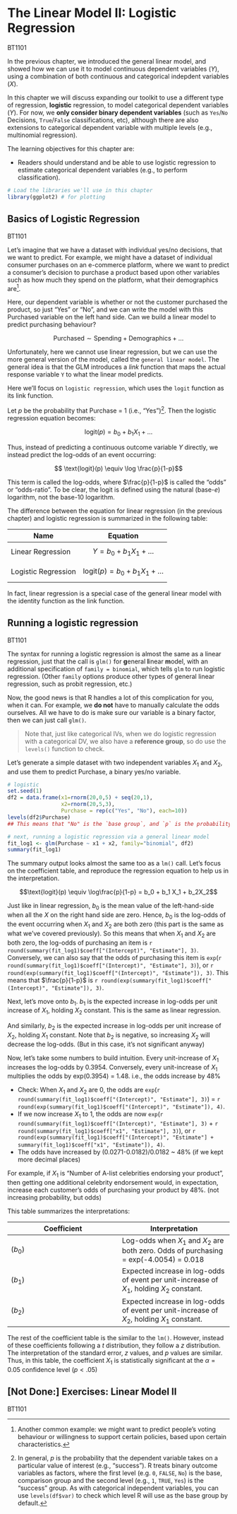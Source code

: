 # The Linear Model II: Logistic Regression

<span class="badge badge-bt"> BT1101 </span>

In the previous chapter, we introduced the general linear model, and showed how we can use it to model continuous dependent variables ($Y$), using a combination of both continuous and categorical indepdent variables ($X$).

In this chapter we will discuss expanding our toolkit to use a different type of regression, **logistic** regression, to model categorical dependent variables ($Y$). For now, we **only consider binary dependent variables** (such as `Yes`/`No` Decisions, `True`/`False` classifications, etc), although there are also extensions to categorical dependent variable with multiple levels (e.g., multinomial regression).



The learning objectives for this chapter are:

- Readers should understand and be able to use logistic regression to estimate categorical dependent variables (e.g., to perform classification).



```r
# Load the libraries we'll use in this chapter
library(ggplot2) # for plotting
```


## Basics of Logistic Regression

<span class="badge badge-bt"> BT1101 </span>

Let's imagine that we have a dataset with individual yes/no decisions, that we want to predict. For example, we might have a dataset of individual consumer purchases on an e-commerce platform, where we want to predict a consumer’s decision to purchase a product based upon other variables such as how much they spend on the platform, what their demographics are^[Another common example: we might want to predict people's voting behaviour or willingness to support certain policies, based upon certain characteristics.].

Here, our dependent variable is whether or not the customer purchased the product, so just "Yes" or "No", and we can write the model with this Purchased variable on the left hand side. Can we build a linear model to predict purchasing behaviour?

$$\text{Purchased} \sim \text{Spending} + \text{Demographics} + \ldots$$





Unfortunately, here we cannot use linear regression, but we can use the more general version of the model, called the `general linear model`. The general idea is that the GLM introduces a _link_ function that maps the actual response variable `Y` to what the linear model predicts.

Here we'll focus on `logistic regression`, which uses the `logit` function as its link function. 

Let $p$ be the probability that Purchase = 1 (i.e., "Yes")^[In general, $p$ is the probability that the dependent variable takes on a particular value of interest (e.g., "success"). R treats binary outcome variables as factors, where the first level (e.g. `0`, `FALSE`, `No`) is the base, comparison group and the second level (e.g., `1`, `TRUE`, `Yes`) is the "success" group. As with categorical independent variables, you can use `levels(df$var)` to check which level R will use as the base group by default.]. Then the logistic regression equation becomes:


$$\text{logit}(p) = b_0 + b_1 X_1 + \ldots$$

Thus, instead of predicting a continuous outcome variable $Y$ directly, we instead predict the log-odds of an event occurring:

$$ \text{logit}(p) \equiv \log \frac{p}{1-p}$$

This term is called the log-odds, where $\frac{p}{1-p}$ is called the "odds" or "odds-ratio". To be clear, the logit is defined using the natural (base-$e$) logarithm, not the base-10 logarithm.


The difference between the equation for linear regression (in the previous chapter) and logistic regression is summarized in the following table:

Name | Equation
--- | ---
Linear Regression | $$Y = b_0 + b_1 X_1 + \ldots$$
Logistic Regression | $$\text{logit}(p) = b_0 + b_1 X_1 + \ldots$$

In fact, linear regression is a special case of the general linear model with the identity function as the link function.



## Running a logistic regression

<span class="badge badge-bt"> BT1101 </span>

The syntax for running a logistic regression is almost the same as a linear regression, just that the call is `glm()` for **g**eneral **l**inear **m**odel, with an additional specification of `family = binomial`, which tells `glm` to run logistic regression. (Other `family` options produce other types of general linear regression, such as probit regression, etc.)

Now, the good news is that R handles a lot of this complication for you, when it can. For example, we **do not** have to manually calculate the odds ourselves. All we have to do is make sure our variable is a binary factor, then we can just call `glm()`. 


> Note that, just like categorical IVs, when we do logistic regression with a categorical DV, we also have a **reference group**, so do use the `levels()` function to check.

Let's generate a simple dataset with two independent variables $X_1$ and $X_2$, and use them to predict $\text{Purchase}$, a binary yes/no variable.

```r
# logistic
set.seed(1)
df2 = data.frame(x1=rnorm(20,0,5) + seq(20,1),
                 x2=rnorm(20,5,3),
                 Purchase = rep(c("Yes", "No"), each=10))
levels(df2$Purchase) 
## This means that "No" is the `base group`, and `p` is the probability of "Yes".
```



```r
# next, running a logistic regression via a general linear model
fit_log1 <- glm(Purchase ~ x1 + x2, family="binomial", df2)
summary(fit_log1)
```



The summary output looks almost the same too as a `lm()` call. Let’s focus on the coefficient table, and reproduce the regression equation to help us in the interpretation.



$$\text{logit}(p) \equiv \log\frac{p}{1-p} = b_0 + b_1 X_1 + b_2X_2$$

Just like in linear regression, $b_0$ is the mean value of the left-hand-side when all the $X$ on the right hand side are zero. Hence, $b_0$ is the log-odds of the event occurring when $X_1$ and $X_2$ are both zero (this part is the same as what we’ve covered previously). So this means that when $X_1$ and $X_2$ are both zero, the log-odds of purchasing an item is `r round(summary(fit_log1)$coeff["(Intercept)", "Estimate"], 3)`. Conversely, we can also say that the odds of purchasing this item is `exp`(`r round(summary(fit_log1)$coeff["(Intercept)", "Estimate"], 3)`), or `r round(exp(summary(fit_log1)$coeff["(Intercept)", "Estimate"]), 3)`. 
This means that $\frac{p}{1-p}$ is `r round(exp(summary(fit_log1)$coeff["(Intercept)", "Estimate"]), 3)`.

Next, let's move onto $b_1$. $b_1$ is the expected increase in log-odds per unit increase of $X_1$, holding $X_2$ constant. This is the same as linear regression. 

And similarly, $b_2$ is the expected increase in log-odds per unit increase of $X_2$, holding $X_1$ constant. Note that $b_2$ is negative, so increasing $X_2$ will decrease the log-odds. (But in this case, it's not significant anyway)

Now, let's take some numbers to build intuition. Every unit-increase of $X_1$ increases the log-odds by 0.3954. Conversely, every unit-increase of $X_1$ multiplies the odds by exp(0.3954) = 1.48. i.e., the odds increase by 48%

- Check: When $X_1$ and $X_2$ are 0, the odds are `exp`(`r round(summary(fit_log1)$coeff["(Intercept)", "Estimate"], 3)`) = `r round(exp(summary(fit_log1)$coeff["(Intercept)", "Estimate"]), 4)`. 
- If we now increase $X_1$ to 1, the odds are now `exp`(`r round(summary(fit_log1)$coeff["(Intercept)", "Estimate"], 3)` + `r round(summary(fit_log1)$coeff["x1", "Estimate"], 3)`), or `r round(exp(summary(fit_log1)$coeff["(Intercept)", "Estimate"] + summary(fit_log1)$coeff["x1", "Estimate"]), 4)`.
- The odds have increased by (0.0271-0.0182)/0.0182 ~ 48\% (if we kept more decimal places)

For example, if $X_1$ is "Number of A-list celebrities endorsing your product", then getting one additional celebrity endorsement would, in expectation, increase each customer’s odds of purchasing your product by 48\%. (not increasing probability, but odds)




This table summarizes the interpretations:

Coefficient | Interpretation
--- | ---
($b_0$) | Log-odds when $X_1$ and $X_2$ are both zero. Odds of purchasing = exp(-4.0054) = 0.018
($b_1$) | Expected increase in log-odds of event per unit-increase of $X_1$, holding $X_2$ constant.
($b_2$) | Expected increase in log-odds of event per unit-increase of $X_2$, holding $X_1$ constant.






The rest of the coefficient table is the similar to the `lm()`. However, instead of these coefficients following a $t$ distribution, they follow a $z$ distribution. The interpretation of the standard error, $z$ values, and $p$ values are similar. Thus, in this table, the coefficient $X_1$ is statistically significant at the $\alpha=0.05$ confidence level ($p<.05$)



## [Not Done:] Exercises: Linear Model II

<span class="badge badge-bt"> BT1101 </span>



